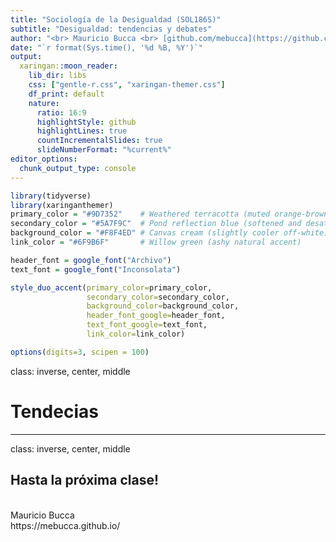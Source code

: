 ```yaml
---
title: "Sociología de la Desigualdad (SOL186S)"
subtitle: "Desigualdad: tendencias y debates"
author: "<br> Mauricio Bucca <br> [github.com/mebucca](https://github.com/mebucca) <br> mebucca@uc.cl"
date: "`r format(Sys.time(), '%d %B, %Y')`"
output:
  xaringan::moon_reader:
    lib_dir: libs
    css: ["gentle-r.css", "xaringan-themer.css"]
    df_print: default
    nature:
      ratio: 16:9
      highlightStyle: github
      highlightLines: true
      countIncrementalSlides: true
      slideNumberFormat: "%current%"
editor_options: 
  chunk_output_type: console
---
```


```r
library(tidyverse)
library(xaringanthemer)
primary_color = "#9D7352"    # Weathered terracotta (muted orange-brown)
secondary_color = "#5A7F9C"  # Pond reflection blue (softened and desaturated)
background_color = "#F8F4ED" # Canvas cream (slightly cooler off-white)
link_color = "#6F9B6F"       # Willow green (ashy natural accent)

header_font = google_font("Archivo")
text_font = google_font("Inconsolata")

style_duo_accent(primary_color=primary_color, 
                 secondary_color=secondary_color,
                 background_color=background_color,
                 header_font_google=header_font,
                 text_font_google=text_font, 
                 link_color=link_color)

options(digits=3, scipen = 100)

```

class: inverse, center, middle

# Tendecias

---
class: inverse, center, middle

## Hasta la próxima clase!

<br>
Mauricio Bucca <br>
https://mebucca.github.io/
